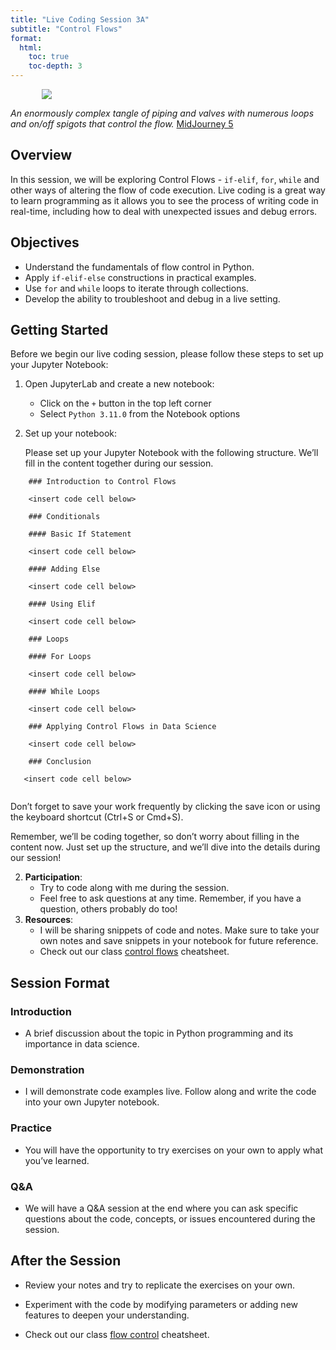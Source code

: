 ```yaml
---
title: "Live Coding Session 3A"
subtitle: "Control Flows"
format: 
  html:
    toc: true
    toc-depth: 3
---
```



::: {style="width: 80%; margin: auto;"}
![](assets/control_flow.jpeg)
:::

:::{.gray-text .center-text}
*An enormously complex tangle of piping and valves with numerous loops and on/off spigots that control the flow.* [MidJourney 5](https://www.midjourney.com/jobs/8e742ff8-f630-4021-9059-9dbd52e0ee0c?index=0)
:::

## Overview

In this session, we will be exploring Control Flows - `if-elif`, `for`, `while` and other ways of altering the flow of code execution. Live coding is a great way to learn programming as it allows you to see the process of writing code in real-time, including how to deal with unexpected issues and debug errors.

## Objectives

- Understand the fundamentals of flow control in Python.
- Apply `if-elif-else` constructions in practical examples.
- Use `for` and `while` loops to iterate through collections.
- Develop the ability to troubleshoot and debug in a live setting.

## Getting Started

Before we begin our live coding session, please follow these steps to set up your Jupyter Notebook:

1. Open JupyterLab and create a new notebook:
   - Click on the `+` button in the top left corner
   - Select `Python 3.11.0` from the Notebook options

4. Set up your notebook:

    Please set up your Jupyter Notebook with the following structure. We'll fill in the content together during our session.

```
    ### Introduction to Control Flows

    <insert code cell below> 

    ### Conditionals

    #### Basic If Statement

    <insert code cell below> 
    
    #### Adding Else

    <insert code cell below> 
    
    #### Using Elif

    <insert code cell below> 
    
    ### Loops

    #### For Loops

    <insert code cell below> 
    
    #### While Loops

    <insert code cell below> 
    
    ### Applying Control Flows in Data Science

    <insert code cell below> 
    
    ### Conclusion

   <insert code cell below> 
    
```

:::{.callout-caution}
Don't forget to save your work frequently by clicking the save icon or using the keyboard shortcut (Ctrl+S or Cmd+S).
:::

Remember, we'll be coding together, so don't worry about filling in the content now. Just set up the structure, and we'll dive into the details during our session!

2. **Participation**:
   - Try to code along with me during the session.
   - Feel free to ask questions at any time. Remember, if you have a question, others probably do too!

3. **Resources**:
   - I will be sharing snippets of code and notes. Make sure to take your own notes and save snippets in your notebook for future reference.
   - Check out our class [control flows](../cheatsheets/control_flows.qmd) cheatsheet.

## Session Format

### Introduction

- A brief discussion about the topic in Python programming and its importance in data science.

### Demonstration

- I will demonstrate code examples live. Follow along and write the code into your own Jupyter notebook.

### Practice

- You will have the opportunity to try exercises on your own to apply what you've learned.

### Q&A

- We will have a Q&A session at the end where you can ask specific questions about the code, concepts, or issues encountered during the session.

## After the Session

- Review your notes and try to replicate the exercises on your own.

- Experiment with the code by modifying parameters or adding new features to deepen your understanding.

- Check out our class [flow control](../cheatsheets/control_flows.qmd) cheatsheet.



